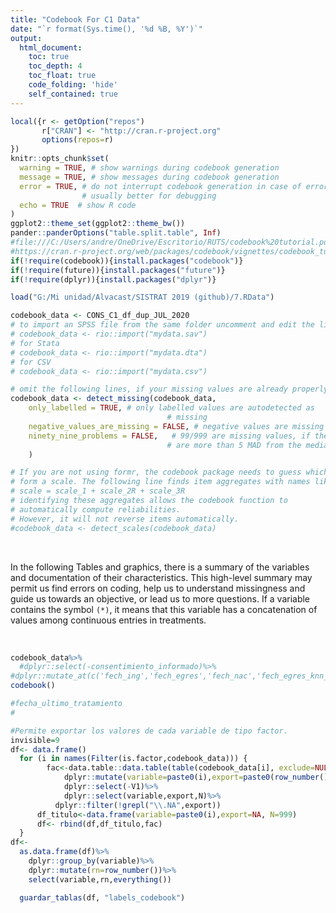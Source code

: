 ```yaml
---
title: "Codebook For C1 Data"
date: "`r format(Sys.time(), '%d %B, %Y')`"
output:
  html_document:
    toc: true
    toc_depth: 4
    toc_float: true
    code_folding: 'hide'
    self_contained: true
---
```


```r
local({r <- getOption("repos")
       r["CRAN"] <- "http://cran.r-project.org" 
       options(repos=r)
})
knitr::opts_chunk$set(
  warning = TRUE, # show warnings during codebook generation
  message = TRUE, # show messages during codebook generation
  error = TRUE, # do not interrupt codebook generation in case of errors,
                # usually better for debugging
  echo = TRUE  # show R code
)
ggplot2::theme_set(ggplot2::theme_bw())
pander::panderOptions("table.split.table", Inf)
#file:///C:/Users/andre/OneDrive/Escritorio/RUTS/codebook%20tutorial.pdf
#https://cran.r-project.org/web/packages/codebook/vignettes/codebook_tutorial.html
if(!require(codebook)){install.packages("codebook")}
if(!require(future)){install.packages("future")}
if(!require(dplyr)){install.packages("dplyr")}
```

```r
load("G:/Mi unidad/Alvacast/SISTRAT 2019 (github)/7.RData")

codebook_data <- CONS_C1_df_dup_JUL_2020
# to import an SPSS file from the same folder uncomment and edit the line below
# codebook_data <- rio::import("mydata.sav")
# for Stata
# codebook_data <- rio::import("mydata.dta")
# for CSV
# codebook_data <- rio::import("mydata.csv")

# omit the following lines, if your missing values are already properly labelled
codebook_data <- detect_missing(codebook_data,
    only_labelled = TRUE, # only labelled values are autodetected as
                                   # missing
    negative_values_are_missing = FALSE, # negative values are missing values
    ninety_nine_problems = FALSE,   # 99/999 are missing values, if they
                                   # are more than 5 MAD from the median
    )

# If you are not using formr, the codebook package needs to guess which items
# form a scale. The following line finds item aggregates with names like this:
# scale = scale_1 + scale_2R + scale_3R
# identifying these aggregates allows the codebook function to
# automatically compute reliabilities.
# However, it will not reverse items automatically.
#codebook_data <- detect_scales(codebook_data)
```
<br>

In the following Tables and graphics, there is a summary of the variables and documentation of their characteristics. This high-level summary may permit us find errors on coding, help us to understand missingness and guide us towards an objective, or lead us to more questions. If a variable contains the symbol `(*)`, it means that this variable has a concatenation of values among continuous entries in treatments.

<br>

```r
codebook_data%>%
  #dplyr::select(-consentimiento_informado)%>%
#dplyr::mutate_at(c('fech_ing','fech_egres','fech_nac','fech_egres_knn_imp','fech_egres_imp'),~as.Date(as.character(.))) %>%
codebook()

#fecha_ultimo_tratamiento
#

#Permite exportar los valores de cada variable de tipo factor.
invisible=9
df<- data.frame()
  for (i in names(Filter(is.factor,codebook_data))) { 
        fac<-data.table::data.table(table(codebook_data[i], exclude=NULL))%>% 
            dplyr::mutate(variable=paste0(i),export=paste0(row_number(),".",V1))%>%
            dplyr::select(-V1)%>%
            dplyr::select(variable,export,N)%>%
          dplyr::filter(!grepl("\\.NA",export))
      df_titulo<-data.frame(variable=paste0(i),export=NA, N=999)
      df<- rbind(df,df_titulo,fac)
  }
df<-
  as.data.frame(df)%>%
    dplyr::group_by(variable)%>%
    dplyr::mutate(rn=row_number())%>%
    select(variable,rn,everything())

  guardar_tablas(df, "labels_codebook")
```
